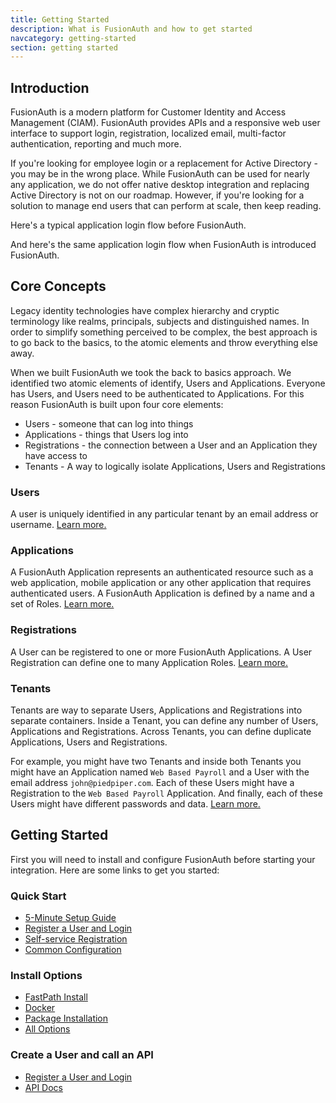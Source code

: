 ```yaml
---
title: Getting Started
description: What is FusionAuth and how to get started
navcategory: getting-started
section: getting started
---
```


## Introduction

FusionAuth is a modern platform for Customer Identity and Access Management (CIAM). FusionAuth provides APIs and a responsive web user interface to support
login, registration, localized email, multi-factor authentication, reporting and much more.

If you're looking for employee login or a replacement for Active Directory - you may be in the wrong place. While FusionAuth can be used for nearly any application, we do not offer native desktop integration and replacing Active Directory is not on our roadmap. However, if you're looking for a solution to manage end users that can perform at scale, then keep reading.

Here's a typical application login flow before FusionAuth.

<LoginBefore alt="Login before FusionAuth" />

And here's the same application login flow when FusionAuth is introduced FusionAuth.

<LoginAfter alt="Login after FusionAuth" />

## Core Concepts

Legacy identity technologies have complex hierarchy and cryptic terminology like realms, principals, subjects and distinguished names. In order to simplify something perceived to be complex, the best approach is to go back to the basics, to the atomic elements and throw everything else away.

When we built FusionAuth we took the back to basics approach. We identified two atomic elements of identify, Users and Applications. Everyone has Users, and Users need to be authenticated to Applications. For this reason FusionAuth is built upon four core elements:

* Users - someone that can log into things
* Applications - things that Users log into
* Registrations - the connection between a User and an Application they have access to
* Tenants - A way to logically isolate Applications, Users and Registrations

### Users

A user is uniquely identified in any particular tenant by an email address or username. [Learn more.](/docs/get-started/core-concepts/users)

### Applications

A FusionAuth Application represents an authenticated resource such as a web application, mobile application or any other application that requires authenticated users. A FusionAuth Application is defined by a name and a set of Roles. [Learn more.](/docs/get-started/core-concepts/applications)

### Registrations

A User can be registered to one or more FusionAuth Applications. A User Registration can define one to many Application Roles. [Learn more.](/docs/get-started/core-concepts/registrations)

### Tenants

Tenants are way to separate Users, Applications and Registrations into separate containers. Inside a Tenant, you can define any number of Users, Applications and Registrations. Across Tenants, you can define duplicate Applications, Users and Registrations.

For example, you might have two Tenants and inside both Tenants you might have an Application named `Web Based Payroll` and a User with the email address `john@piedpiper.com`. Each of these Users might have a Registration to the `Web Based Payroll` Application. And finally, each of these Users might have different passwords and data. [Learn more.](/docs/get-started/core-concepts/tenants)

## Getting Started

First you will need to install and configure FusionAuth before starting your integration. Here are some links to get you started:

### Quick Start
* [5-Minute Setup Guide](/docs/quickstarts/5-minute-setup-guide)
* [Register a User and Login](/docs/lifecycle/register-users/register-user-login-api)
* [Self-service Registration](/docs/lifecycle/register-users/basic-registration-forms)
* [Common Configuration](/docs/get-started/run-in-the-cloud/common-configuration)

### Install Options
* [FastPath Install](/docs/get-started/download-and-install/fast-path)
* [Docker](/docs/get-started/download-and-install/docker)
* [Package Installation](/docs/get-started/download-and-install/fusionauth-app)
* [All Options](/docs/v1/tech/installation-guide/)

### Create a User and call an API
* [Register a User and Login](/docs/lifecycle/register-users/register-user-login-api)
* [API Docs](/docs/apis/overview)
